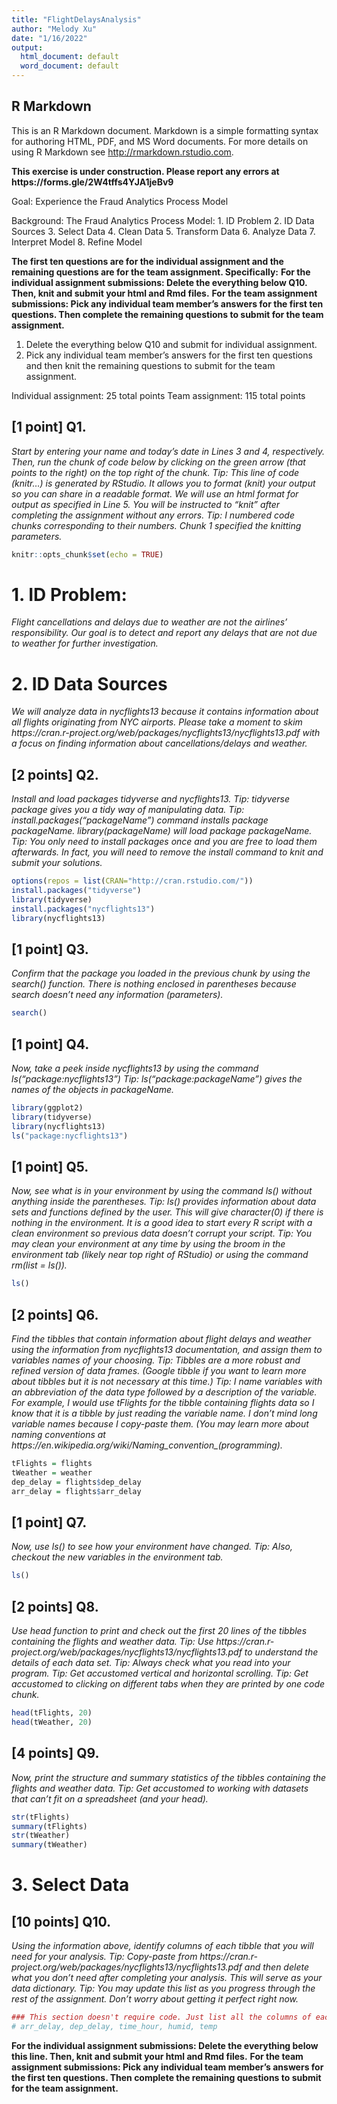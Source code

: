 ```yaml
---
title: "FlightDelaysAnalysis"
author: "Melody Xu"
date: "1/16/2022"
output:
  html_document: default
  word_document: default
---
```


## R Markdown
This is an R Markdown document. Markdown is a simple formatting syntax for authoring HTML, PDF, and MS Word documents. For more details on using R Markdown see <http://rmarkdown.rstudio.com>.

**This exercise is under construction. Please report any errors at https://forms.gle/2W4tffs4YJA1jeBv9**

Goal: Experience the Fraud Analytics Process Model

Background:
The Fraud Analytics Process Model:
1. ID Problem
2. ID Data Sources
3. Select Data
4. Clean Data
5. Transform Data
6. Analyze Data
7. Interpret Model
8. Refine Model

**The first ten questions are for the individual assignment and the remaining questions are for the team assignment. Specifically:**
**For the individual assignment submissions: Delete the everything below Q10. Then, knit and submit your html and Rmd files.**
**For the team assignment submissions: Pick any individual team member's answers for the first ten questions. Then complete the remaining questions to submit for the team assignment.**

1. Delete the everything below Q10 and submit for individual assignment.
2. Pick any individual team member's answers for the first ten questions and then knit the remaining questions to submit for the team assignment.

Individual assignment: 25 total points
Team assignment: 115 total points


## [1 point] Q1.
*Start by entering your name and today's date in Lines 3 and 4, respectively.* 
*Then, run the chunk of code below by clicking on the green arrow (that points to the right) on the top right of the chunk.*
*Tip: This line of code (knitr...) is generated by RStudio. It allows you to format (knit) your output so you can share in a readable format. We will use an html format for output as specified in Line 5. You will be instructed to "knit" after completing the assignment without any errors.*
*Tip: I numbered code chunks corresponding to their numbers. Chunk 1 specified the knitting parameters.*
```r
knitr::opts_chunk$set(echo = TRUE)
```


# 1. ID Problem: 
*Flight cancellations and delays due to weather are not the airlines' responsibility. Our goal is to detect and report any delays that are not due to weather for further investigation.*

# 2. ID Data Sources
*We will analyze data in nycflights13 because it contains information about all flights originating from NYC airports. Please take a moment to skim https://cran.r-project.org/web/packages/nycflights13/nycflights13.pdf with a focus on finding information about cancellations/delays and weather.*

## [2 points] Q2. 
*Install and load packages tidyverse and nycflights13.*
*Tip: tidyverse package gives you a tidy way of manipulating data.*
*Tip: install.packages("packageName") command installs package packageName. library(packageName) will load package packageName.*
*Tip: You only need to install packages once and you are free to load them afterwards. In fact, you will need to remove the install command to knit and submit your solutions.*
```r
options(repos = list(CRAN="http://cran.rstudio.com/"))
install.packages("tidyverse")
library(tidyverse)
install.packages("nycflights13")
library(nycflights13)
```

## [1 point] Q3. 
*Confirm that the package you loaded in the previous chunk by using the search() function. There is nothing enclosed in parentheses because search doesn't need any information (parameters).*
```r
search()

```

## [1 point] Q4. 
*Now, take a peek inside nycflights13 by using the command ls("package:nycflights13")*
*Tip: ls("package:packageName") gives the names of the objects in packageName.*
```r
library(ggplot2)
library(tidyverse)
library(nycflights13)
ls("package:nycflights13")
```

## [1 point] Q5. 
*Now, see what is in your environment by using the command ls() without anything inside the parentheses.*
*Tip: ls() provides information about data sets and functions defined by the user. This will give character(0) if there is nothing in the environment. It is a good idea to start every R script with a clean environment so previous data doesn't corrupt your script.* 
*Tip: You may clean your environment at any time by using the broom in the environment tab (likely near top right of RStudio) or using the command rm(list = ls()).*
```r
ls()

```

## [2 points] Q6.
*Find the tibbles that contain information about flight delays and weather using the information from nycflights13 documentation, and assign them to variables names of your choosing.*
*Tip: Tibbles are a more robust and refined version of data frames. (Google tibble if you want to learn more about tibbles but it is not necessary at this time.)*
*Tip: I name variables with an abbreviation of the data type followed by a description of the variable. For example, I would use tFlights for the tibble containing flights data so I know that it is a tibble by just reading the variable name. I don't mind long variable names because I copy-paste them. (You may learn more about naming conventions at https://en.wikipedia.org/wiki/Naming_convention_(programming).*
```r
tFlights = flights
tWeather = weather
dep_delay = flights$dep_delay
arr_delay = flights$arr_delay
```

## [1 point] Q7.
*Now, use ls() to see how your environment have changed.*
*Tip: Also, checkout the new variables in the environment tab.*
```r
ls()
```

## [2 points] Q8. 
*Use head function to print and check out the first 20 lines of the tibbles containing the flights and weather data.*
*Tip: Use https://cran.r-project.org/web/packages/nycflights13/nycflights13.pdf to understand the details of each data set.*
*Tip: Always check what you read into your program.*
*Tip: Get accustomed vertical and horizontal scrolling.*
*Tip: Get accustomed to clicking on different tabs when they are printed by one code chunk.*
```r
head(tFlights, 20)
head(tWeather, 20)
```

## [4 points] Q9. 
*Now, print the structure and summary statistics of the tibbles containing the flights and weather data.*
*Tip: Get accustomed to working with datasets that can't fit on a spreadsheet (and your head).*
```r
str(tFlights)
summary(tFlights)
str(tWeather)
summary(tWeather)
```


# 3. Select Data

## [10 points] Q10.
*Using the information above, identify columns of each tibble that you will need for your analysis.*
*Tip: Copy-paste from https://cran.r-project.org/web/packages/nycflights13/nycflights13.pdf and then delete what you don't need after completing your analysis. This will serve as your data dictionary.*
*Tip: You may update this list as you progress through the rest of the assignment. Don't worry about getting it perfect right now.*
```r
### This section doesn't require code. Just list all the columns of each dataset you'll need for your analysis.### 
# arr_delay, dep_delay, time_hour, humid, temp

```

**For the individual assignment submissions: Delete the everything below this line. Then, knit and submit your html and Rmd files.**
**For the team assignment submissions: Pick any individual team member's answers for the first ten questions. Then complete the remaining questions to submit for the team assignment.**


